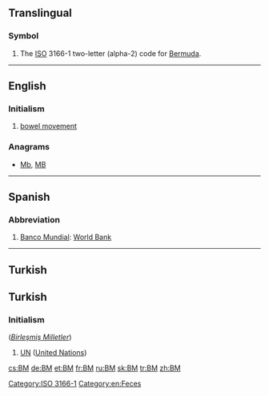 {{also|.bm|bm.}}
==Translingual==

===Symbol===
{{head|mul|symbol}}
# The [[ISO]] 3166-1 two-letter (alpha-2) code for [[Bermuda]].

[[Category:ISO 3166-1]]
----

==English==

===Initialism===
{{head|en|initialism}}

# [[bowel movement]]

===Anagrams===
* [[Mb#English|Mb]], [[MB#English|MB]]

[[Category:en:Feces]]
----

==Spanish==

===Abbreviation===
{{head|es|abbreviation}}

# [[Banco Mundial]]: [[World Bank]]

----

==Turkish==

==Turkish==

===Initialism===
{{tr-initialism}} (''[[Birleşmiş Milletler]]'')

# [[UN]] ([[United Nations]])

[[cs:BM]]
[[de:BM]]
[[et:BM]]
[[fr:BM]]
[[ru:BM]]
[[sk:BM]]
[[tr:BM]]
[[zh:BM]]